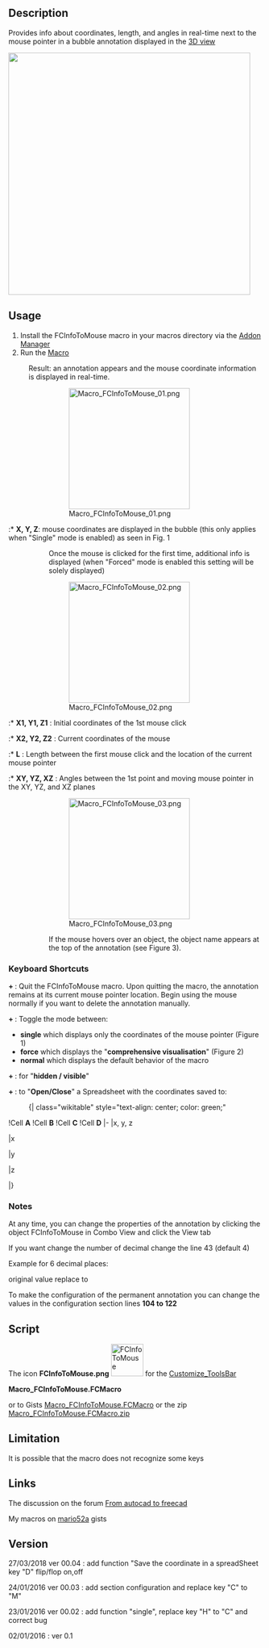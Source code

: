 <languages/>

{{Macro
|Name=Macro FCInfoToMouse
|Icon=FCInfoToMouse.png
|Description=Provides info about coordinates, length, and angles in real-time next to the mouse pointer.
|Author=Mario52
|Download=[https://wiki.freecad.org/images/1/10/FCInfoToMouse.png ToolBar Icon]
|Version=00.04
|Date=2018-03-27
}}

==Description==

Provides info about coordinates, length, and angles in real-time next to the mouse pointer in a bubble annotation displayed in the [[3D_view|3D view]]

{{Codeextralink|https://gist.githubusercontent.com/mario52a/974214c4b83beaa41495/raw/7789c1995dba2af74a14d549638267f7740c036c/Macro_FCInfoToMouse.FCMacro}}

[[File:Macro FCInfoToMouse 00.png|480px|]]
{{Caption|FCInfoToMouse macro in action}}

==Usage==

# Install the FCInfoToMouse macro in your macros directory via the [[Std_AddonMgr|Addon Manager]]
# Run the [[Macros|Macro]] 
: Result: an annotation appears and the mouse coordinate information is displayed in real-time.

::[[File:Macro FCInfoToMouse 01.png|240px]]
::{{Caption|Figure 1}}

:* '''X, Y, Z''': mouse coordinates are displayed in the bubble (this only applies when "Single" mode is enabled) as seen in Fig. 1

:: Once the mouse is clicked for the first time, additional info is displayed (when "Forced" mode is enabled this setting will be solely displayed)

::[[File:Macro FCInfoToMouse 02.png|240px]]
::{{Caption|Figure 2}}

:* '''X1, Y1, Z1''' : Initial coordinates of the 1st mouse click
:* '''X2, Y2, Z2''' : Current coordinates of the mouse
:* '''L''' : Length between the first mouse click and the location of the current mouse pointer
:* '''XY, YZ, XZ''' : Angles between the 1st point and moving mouse pointer in the XY, YZ, and XZ planes
{{clear}}

::[[File:Macro FCInfoToMouse 03.png|240px]]
:{{Caption|Figure 3 - when mouse pointer is over an object, the name of the object will be displayed}}

::If the mouse hovers over an object, the object name appears at the top of the annotation (see Figure 3).

{{clear}}
=== Keyboard Shortcuts ===

'''{{KEY|SHIFT}} + {{KEY|Q}}''': Quit the FCInfoToMouse macro. Upon quitting the macro, the annotation remains at its current mouse pointer location. Begin using the mouse normally if you want to delete the annotation manually.

'''{{KEY|SHIFT}} + {{KEY|M}}''': Toggle the mode between: 
* '''single''' which displays only the coordinates of the mouse pointer (Figure 1) 
* '''force''' which displays the "'''comprehensive visualisation'''" (Figure 2)
* '''normal''' which displays the default behavior of the macro

'''{{KEY|SHIFT}} + {{KEY|C}}''' : for "'''hidden / visible'''"

'''{{KEY|SHIFT}} + {{KEY|D}}''' : to "'''Open/Close'''" a Spreadsheet with the coordinates saved to:

:{| class="wikitable" style="text-align: center; color: green;"
!Cell '''A'''
!Cell '''B'''
!Cell '''C'''
!Cell '''D'''
|-
|x, y, z</td>
|x</td>
|y</td>
|z</td>
|}

=== Notes ===
At any time, you can change the properties of the annotation by clicking the object FCInfoToMouse in Combo View and click the View tab

If you want change the number of decimal change the line 43 (default 4)

Example for 6 decimal places:

original value
{{Code|code=
global arrondi    ; arrondi    = 4
}}
replace to
{{Code|code=
global arrondi    ; arrondi    = 6
}}

To make the configuration of the permanent annotation you can change the values in the configuration section lines '''104 to 122'''

==Script==
The icon '''FCInfoToMouse.png''' [[File:FCInfoToMouse.png|64px|FCInfoToMouse]] for the [http://www.freecadweb.org/wiki/index.php?title=Customize_ToolsBar Customize_ToolsBar]

'''Macro_FCInfoToMouse.FCMacro''' 

{{MacroCode|code=

# -*- coding: utf-8 -*-
"""
***************************************************************************
*   Copyright (c) 2016 <mario52>                                          *
*                                                                         *
*   This file is a supplement to the FreeCAD CAx development system.      *
*                                                                         *
*   This program is free software; you can redistribute it and/or modify  *
*   it under the terms of the GNU Lesser General Public License (LGPL)    *
*   as published by the Free Software Foundation; either version 2 of     *
*   the License, or (at your option) any later version.                   *
*   for detail see the LICENCE text file.                                 *
*                                                                         *
*   This software is distributed in the hope that it will be useful,      *
*   but WITHOUT ANY WARRANTY; without even the implied warranty of        *
*   MERCHANTABILITY or FITNESS FOR A PARTICULAR PURPOSE.  See the         *
*   GNU Library General Public License for more details.                  *
*                                                                         *
*   You should have received a copy of the GNU Library General Public     *
*   License along with this macro; if not, write to the Free Software     *
*   Foundation, Inc., 59 Temple Place, Suite 330, Boston, MA  02111-1307  *
*   USA                                                                   *
***************************************************************************
*           WARNING! All changes in this file will be lost and            *  
*                  may cause malfunction of the program                   *
***************************************************************************
"""
# https://forum.freecad.org/viewtopic.php?f=22&t=9215
# FCInfoToMouse

__title__   = "FCInfoToMouse"
__author__  = "Mario52"
__url__     = "https://www.freecadweb.org/wiki/Macro_FCInfoToMouse"
__version__ = "00.04"
__date__    = "27/03/2018"
#
import Draft, Part
import math,FreeCAD
from FreeCAD import Base
import time
App = FreeCAD

global arrondi    ; arrondi    = 4

global objectAnn  ; objectAnn  = "" 
global positionX1 ; positionX1 = 0.0
global positionY1 ; positionY1 = 0.0
global positionZ1 ; positionZ1 = 0.0
global force      ; force      = 0
global hidden     ; hidden     = 0
global coorBegin  ; coorBegin  = ""
global pas        ; pas        = 0

global spreadSheet; spreadSheet= 0
global compteur   ; compteur   = 0 
global spread     ; spread     = ""

from math import sqrt, pi, sin, cos, asin, acos, atan, atan2, degrees

def angle2(vecteur_x1,vecteur_y1,vecteur_x2,vecteur_y2,mode):   #tester getAngle ( Vector )
# calcul de l'inclinaison d'une ligne a partir de deux Vecteurs
# si "mode" = 1 alors affichage en degres sinon en radian
    try:
        deltaX = vecteur_x2 - vecteur_x1
        deltaY = vecteur_y2 - vecteur_y1
        if mode ==1:
            angle = degrees(atan2(float(deltaY),float(deltaX))) # degres  (mode = 1)
        else:
            angle = atan2(float(deltaY),float(deltaX))          # radian  (mode = 0)
        return round(angle,arrondi)
    except Exception:
        None

def sub(first, other): 
	"sub(Vector,Vector) - subtracts second vector from first one"
	if isinstance(first,FreeCAD.Vector) and isinstance(other,FreeCAD.Vector):
		return FreeCAD.Vector(first.x-other.x, first.y-other.y, first.z-other.z)

def length(first):
	"lengh(Vector) - gives vector length"
	if isinstance(first,FreeCAD.Vector):
		return math.sqrt(first.x*first.x + first.y*first.y + first.z*first.z)

def dist(first, other):
	"dist(Vector,Vector) - returns the distance between both points/vectors"
	if isinstance(first,FreeCAD.Vector) and isinstance(other,FreeCAD.Vector):
		return length(sub(first,other))

def codeColor(color):
    try:
        rgb = float((float(color)/255.0))
    except Exception:
        rgb = 0.0
    return rgb


doc = FreeCAD.ActiveDocument    
if doc == None:
    doc = FreeCAD.newDocument()

# for modify the configuration : line 104 to 122
# PS: if DisplayMode = "Line" and Frame = False the annotation is transparent
#
##### Configuration  Modify here # Begin #######################################
                                                                               #
#BackgroundColor :                                                             #
red_B           = 0.0                # 0.0 to 255.0                            #
green_B         = 84.0               # 0.0 to 255.0                            #
blue_B          = 255.0              # 0.0 to 255.0                            #
                                                                               #
displayMode     = "Line"             # "Line" or "Object"                      #
fontName        = "MS Shell Dlg 2"   # "MS Shell Dlg 2" for Windows            #
fontSize        = 8.0                # Font size                               #
frame           = False              # "False" or "True"                       #
justification   = "Left"             # "Left", "Right", "Center"               #
                                                                               #
#TextColor       :                                                             #
red_T           = 255.0              # 0.0 to 255.0                            #
green_T         = 255.0              # 0.0 to 255.0                            #
blue_T          = 255.0              # 0.0 to 255.0                            #
                                                                               #
##### Configuration  End End ###################################################

v=Gui.activeDocument().activeView()
objectAnn = App.ActiveDocument.addObject("App::AnnotationLabel","FCInfoToMouse")# create work annotation
objectAnn.LabelText=["Hello FreeCAD World"]

FreeCADGui.getDocument(doc.Name).getObject(objectAnn.Label).BackgroundColor = (codeColor(red_B),codeColor(green_B),codeColor(blue_B))   #
FreeCADGui.getDocument(doc.Name).getObject(objectAnn.Label).DisplayMode     = displayMode                                               #
FreeCADGui.getDocument(doc.Name).getObject(objectAnn.Label).FontName        = fontName                                                  #
FreeCADGui.getDocument(doc.Name).getObject(objectAnn.Label).FontSize        = fontSize                                                  #
FreeCADGui.getDocument(doc.Name).getObject(objectAnn.Label).Frame           = frame                                                     #
FreeCADGui.getDocument(doc.Name).getObject(objectAnn.Label).Justification   = justification                                             #
FreeCADGui.getDocument(doc.Name).getObject(objectAnn.Label).TextColor       = (codeColor(red_T),codeColor(green_T),codeColor(blue_T))   #

import os, sys, platform
global PolicePath;    PolicePath = ""

#if platform.system() == "Windows" :
#    PolicePath = "C:/Windows/Fonts/ARIAL.TTF"
#elif platform.system() == "Linux" :
#    PolicePath = "/usr/share/fonts/truetype/ubuntu-font-family/Ubuntu-M.ttf"
#elif platform.system() == "Darwin":
#    PolicePath = "/Library/Fonts/Arial.ttf"
#else:
#    PolicePath = "C:/Windows/Fonts/ARIAL.TTF"

p=FreeCAD.ParamGet("User parameter:BaseApp/Preferences/Mod/Draft")
PolicePath = p.GetString("FontFile")

class ViewObserver:
    def __init__(self, view):
       self.view = view

    def logPosition(self, info):
        global objectAnn
        global positionX1, positionY1, positionZ1
        global pas, arrondi
        global coorBegin
        global force
        global hidden
        global PolicePath
        global spreadSheet
        global compteur
        global spread

######## for testing key ############
#        try:                       #
#            print info["Key"]      #
#            print info["State"]    #
##            print ord(info["Key"]) #
#        except Exception:          #
#            None                   #
#####################################

        Button1 = 0

        try:
            if (info["Key"] == "Q") and (info["State"] == "DOWN"):                        # SHIFT + Q for quit
                v.removeEventCallback("SoEvent",c)                                        # close event observation
                FreeCAD.Console.PrintMessage( "End FCInfoToMouse" + "\n")
        except Exception:
            None

        try:
            if (info["Key"] == "M") and (info["State"] == "DOWN"):                        # SHIFT + M for force display
                if force == 0:
                    force = 1
                    FreeCAD.Console.PrintMessage( "Forced " + "\n")
                elif force == 1:
                    force = 2
                    FreeCAD.Console.PrintMessage( "Single " + "\n")
                elif force == 2:
                    force = 0
                    FreeCAD.Console.PrintMessage( "Normal " + "\n")
        except Exception:
            None

        try:
            if (info["Key"] == "C") and (info["State"] == "DOWN"):                        # SHIFT + C for hidden / visible annotation OK
                if hidden == 0:
                    hidden = 1
                    FreeCADGui.getDocument(doc.Name).getObject(objectAnn.Label).Visibility = False
                    FreeCAD.Console.PrintMessage( "concealed " + "\n")
                else:
                    hidden = 0
                    FreeCADGui.getDocument(doc.Name).getObject(objectAnn.Label).Visibility = True
                    FreeCAD.Console.PrintMessage( "visible " + "\n")
        except Exception:
            None

        try:
            if (info["Key"] == "D") and (info["State"] == "DOWN"):                        # SHIFT + S for Open spreadSheet
                if spreadSheet == 0:
                    #spread = FreeCAD.ActiveDocument.getObjectsByLabel(spread.Name)[0]    # for append in existant SpreadSheet
                    spread = App.activeDocument().addObject('Spreadsheet::Sheet','MySpreedSheett')
                    spreadSheet = 1
                    FreeCAD.Console.PrintMessage("SpreadSheet open : " + spread.Name + "\n")
                else:
                    spreadSheet = 0
                    FreeCAD.Console.PrintMessage("SpreadSheet closed" + "\n")
                compteur    = 0
        except Exception:
            None

        try:
            object2 = ""
            object = v.getObjectInfo(v.getCursorPos())                                    # here for object preselected
            object2 = object["Object"] + "." + object["Component"]                        # object + component
            pnt = FreeCAD.Vector(float(object["x"]),float(object["y"]),float(object["z"]))# vector on position mouse to object
#            print "pnt ",pnt
        except Exception:
            pos = info["Position"]                                                        # if mouse in 3D view
            pnt = self.view.getPoint(pos)                                                 # vector detect on mouse position 3D view
#            print "pnt ",pnt

        try:
            if (info["Button"] == "BUTTON1") and (info["State"] == "DOWN"):               # coordinates clic to mouse
                positionX1 = round(pnt[0],arrondi)
                positionY1 = round(pnt[1],arrondi)
                positionZ1 = round(pnt[2],arrondi)
                
                coorBegin = ""
                coorBegin = "X1: "+str(positionX1)+"  Y1: "+str(positionY1)+"  Z1: "+str(positionZ1)
                if pas == 0:
                    pas = 1
                else:
                    pas = 0

                try:                                                   # spreadSheet
                    if spreadSheet == 1:
                        compteur += 1
                        spread.set("A"+str(compteur) ,  str(positionX1) + ", " + str(positionY1) + ", " + str(positionZ1))
                        spread.set("B"+str(compteur) ,  str(positionX1))
                        spread.set("C"+str(compteur) ,  str(positionY1))
                        spread.set("D"+str(compteur) ,  str(positionZ1))
                        App.ActiveDocument.recompute()
                        FreeCAD.Console.PrintMessage(str(compteur) + " : " +  str(positionX1) + ", " + str(positionY1) + ", " + str(positionZ1) + "\n")
                except Exception:
                    None
                
        except Exception:
            None

        try:
            objectAnn.BasePosition = (pnt[0], pnt[1], pnt[2])
            if force == 2:
                objectAnn.LabelText = ["X: " + str(round(pnt[0],arrondi)) + " Y: " + str(round(pnt[1],arrondi)) + " Z: " + str(round(pnt[2],arrondi))]
            else:
                if ((pas == 1) or (force == 1)):
                    coorEnd = longueur = angles = ""
                    coorEnd = "X2: " + str(round(pnt[0],arrondi)) + "  Y2: " + str(round(pnt[1],arrondi)) + "  Z2: " + str(round(pnt[2],arrondi))
                    longueur = "L: " + str(round(dist(FreeCAD.Vector(positionX1,positionY1,positionZ1), FreeCAD.Vector(pnt[0], pnt[1], pnt[2])),12)) # around to 12 decimales
                    alphaXY = alphaXY = alphaXZ = 0.0
                    alphaXY = str(round(angle2(positionX1,positionY1,pnt[0],pnt[1],1),arrondi))
                    alphaYZ = str(round(angle2(positionY1,positionZ1,pnt[1],pnt[2],1),arrondi))
                    alphaXZ = str(round(angle2(positionX1,positionZ1,pnt[0],pnt[2],1),arrondi))
        
                    angles = "XY: " + alphaXY + unichr(176) + "  YZ: " + alphaYZ + unichr(176) + "  XZ: " + alphaXZ + unichr(176)    # unichr(176) = degrees character
        
                    if object2 == "":
                        objectAnn.LabelText = [coorBegin, coorEnd, longueur, angles,]
                    else:
                        objectAnn.LabelText = [object2, coorBegin, coorEnd, longueur, angles,]
                else:
                    if object2 == "":
                        objectAnn.LabelText = ["X: " + str(round(pnt[0],arrondi)) + " Y: " + str(round(pnt[1],arrondi)) + " Z: " + str(round(pnt[2],arrondi)),]
                    else:
                        objectAnn.LabelText = [object2, "X: " + str(round(pnt[0],arrondi)) + " Y: " + str(round(pnt[1],arrondi)) + " Z: " + str(round(pnt[2],arrondi))]

        except Exception:
            FreeCAD.Console.PrintError("End FCInfoToMouse by an error" + "\n")
            v.removeEventCallback("SoEvent",c)                                            # close event observation

##### Begin ######
FreeCAD.Console.PrintMessage("__Welcome to FCInfoToMouse__" + "\n")
FreeCAD.Console.PrintMessage("SHIFT + Q : for quit" + "\n")
FreeCAD.Console.PrintMessage("SHIFT + M : for force display, mode single, mode normal" + "\n")
FreeCAD.Console.PrintMessage("SHIFT + C : for concealed / visible" + "\n")
FreeCAD.Console.PrintMessage("SHIFT + D : for create spreadSheet / close spreadSheet" + "\n")
FreeCAD.Console.PrintMessage("____________________________" + "\n")

pas = 0
o = ViewObserver(v)
try:
    c = v.addEventCallback("SoEvent",o.logPosition)
except Exception:
    App.ActiveDocument.removeObject(objectAnn.Label)
    FreeCAD.Console.PrintMessage( "Not GUI End FCInfoToMouse" + "\n")


}}

or to Gists [https://gist.github.com/mario52a/974214c4b83beaa41495 Macro_FCInfoToMouse.FCMacro] or the zip [https://gist.github.com/mario52a/974214c4b83beaa41495/archive/d62630049d4663369fc80519a7655ee4c32c8711.zip Macro_FCInfoToMouse.FCMacro.zip]

==Limitation==

It is possible that the macro does not recognize some keys

==Links==
The discussion on the forum [https://forum.freecad.org/viewtopic.php?f=3&t=13592 From autocad to freecad]

My macros on [https://gist.github.com/mario52a mario52a ] gists

==Version==

27/03/2018 ver 00.04 : add function "Save the coordinate in a spreadSheet key "D" flip/flop on,off

24/01/2016 ver 00.03 : add section configuration and replace key "C" to "M"

23/01/2016 ver 00.02 : add function "single", replace key "H" to "C" and correct bug

02/01/2016 : ver 0.1